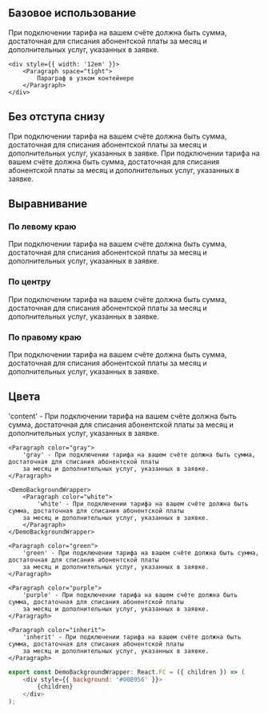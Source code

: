 

## Базовое использование

<Playground>
    <Paragraph>
        При подключении тарифа на вашем счёте должна быть сумма, достаточная для списания абонентской платы
        за месяц и дополнительных услуг, указанных в заявке.
    </Paragraph>

    <div style={{ width: '12em' }}>
        <Paragraph space="tight">
            Параграф в узком контейнере
        </Paragraph>
    </div>
</Playground>

## Без отступа снизу

<Playground>
    <Paragraph hasMargin={false}>
        При подключении тарифа на вашем счёте должна быть сумма, достаточная для списания абонентской платы
        за месяц и дополнительных услуг, указанных в заявке.
    </Paragraph>
    <Paragraph hasMargin={false}>
        При подключении тарифа на вашем счёте должна быть сумма, достаточная для списания абонентской платы
        за месяц и дополнительных услуг, указанных в заявке.
    </Paragraph>
</Playground>

## Выравнивание

### По левому краю

<Playground>
    <Paragraph align="left">
        При подключении тарифа на вашем счёте должна быть сумма, достаточная для списания абонентской платы
        за месяц и дополнительных услуг, указанных в заявке.
    </Paragraph>
</Playground>

### По центру

<Playground>
    <Paragraph align="center">
        При подключении тарифа на вашем счёте должна быть сумма, достаточная для списания абонентской платы
        за месяц и дополнительных услуг, указанных в заявке.
    </Paragraph>
</Playground>

### По правому краю

<Playground>
    <Paragraph align="right">
        При подключении тарифа на вашем счёте должна быть сумма, достаточная для списания абонентской платы
        за месяц и дополнительных услуг, указанных в заявке.
    </Paragraph>
</Playground>

## Цвета

<Playground>
    <Paragraph color="default">
        'content' - При подключении тарифа на вашем счёте должна быть сумма, достаточная для списания абонентской платы
        за месяц и дополнительных услуг, указанных в заявке.
    </Paragraph>

    <Paragraph color="gray">
        'gray' - При подключении тарифа на вашем счёте должна быть сумма, достаточная для списания абонентской платы
        за месяц и дополнительных услуг, указанных в заявке.
    </Paragraph>

    <DemoBackgroundWrapper>
        <Paragraph color="white">
            'white' - При подключении тарифа на вашем счёте должна быть сумма, достаточная для списания абонентской платы
        за месяц и дополнительных услуг, указанных в заявке.
        </Paragraph>
    </DemoBackgroundWrapper>

    <Paragraph color="green">
        'green' - При подключении тарифа на вашем счёте должна быть сумма, достаточная для списания абонентской платы
        за месяц и дополнительных услуг, указанных в заявке.
    </Paragraph>

    <Paragraph color="purple">
        'purple' - При подключении тарифа на вашем счёте должна быть сумма, достаточная для списания абонентской платы
        за месяц и дополнительных услуг, указанных в заявке.
    </Paragraph>

    <Paragraph color="inherit">
        'inherit' - При подключении тарифа на вашем счёте должна быть сумма, достаточная для списания абонентской платы
        за месяц и дополнительных услуг, указанных в заявке.
    </Paragraph>
</Playground>

```javascript collapse=Код DemoBackgroundWrapper
export const DemoBackgroundWrapper: React.FC = ({ children }) => (
    <div style={{ background: '#00B956' }}>
        {children}
    </div>
);
```
